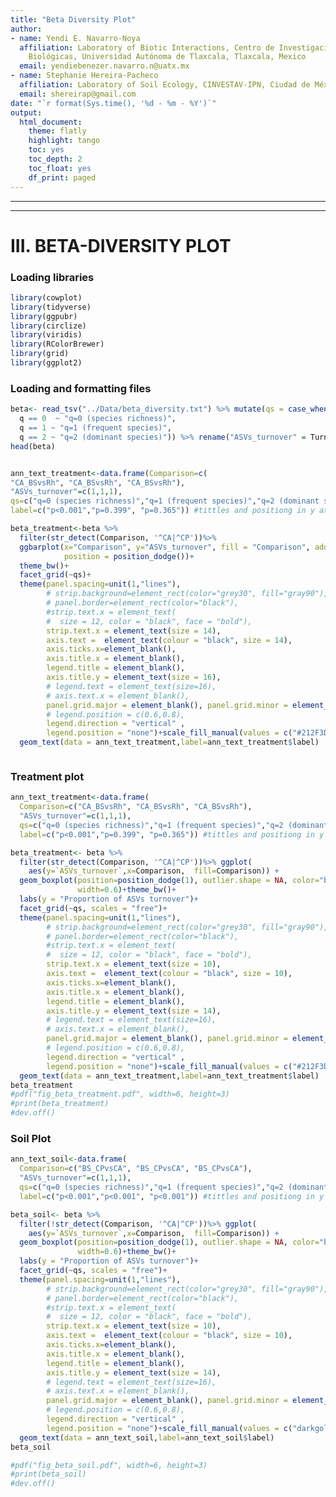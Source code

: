 ```yaml
---
title: "Beta Diversity Plot"
author:
- name: Yendi E. Navarro-Noya
  affiliation: Laboratory of Biotic Interactions, Centro de Investigación en Ciencias
    Biológicas, Universidad Autónoma de Tlaxcala, Tlaxcala, Mexico
  email: yendiebenezer.navarro.n@uatx.mx
- name: Stephanie Hereira-Pacheco
  affiliation: Laboratory of Soil Ecology, CINVESTAV-IPN, Ciudad de México, Mexico
  email: shereirap@gmail.com
date: "`r format(Sys.time(), '%d - %m - %Y')`"
output:
  html_document:
    theme: flatly
    highlight: tango
    toc: yes
    toc_depth: 2
    toc_float: yes
    df_print: paged
---
```


------------------------------------------------------------------------

------------------------------------------------------------------------

# III. BETA-DIVERSITY PLOT

### Loading libraries

```r
library(cowplot)
library(tidyverse)
library(ggpubr)
library(circlize)
library(viridis)
library(RColorBrewer)
library(grid)
library(ggplot2)
```

### Loading and formatting files

```r
beta<- read_tsv("../Data/beta_diversity.txt") %>% mutate(qs = case_when(
  q == 0  ~ "q=0 (species richness)",
  q == 1 ~ "q=1 (frequent species)",
  q == 2 ~ "q=2 (dominant species)")) %>% rename("ASVs_turnover" = TurnoverComp)
head(beta)



```

```r
ann_text_treatment<-data.frame(Comparison=c(
"CA_BSvsRh", "CA_BSvsRh", "CA_BSvsRh"),
"ASVs_turnover"=c(1,1,1), 
qs=c("q=0 (species richness)","q=1 (frequent species)","q=2 (dominant species)"),
label=c("p<0.001","p=0.399", "p=0.365")) #tittles and positiong in y axis

beta_treatment<-beta %>%
  filter(str_detect(Comparison, '^CA|^CP'))%>% 
  ggbarplot(x="Comparison", y="ASVs_turnover", fill = "Comparison", add = "mean_se", 
            position = position_dodge())+
  theme_bw()+
  facet_grid(~qs)+
  theme(panel.spacing=unit(1,"lines"),
        # strip.background=element_rect(color="grey30", fill="gray90"),
        # panel.border=element_rect(color="black"),
        #strip.text.x = element_text(
        #  size = 12, color = "black", face = "bold"),
        strip.text.x = element_text(size = 14),
        axis.text =  element_text(colour = "black", size = 14),
        axis.ticks.x=element_blank(), 
        axis.title.x = element_blank(), 
        legend.title = element_blank(),
        axis.title.y = element_text(size = 16),
        # legend.text = element_text(size=16), 
        # axis.text.x = element_blank(),
        panel.grid.major = element_blank(), panel.grid.minor = element_blank(),
        # legend.position = c(0.6,0.8), 
        legend.direction = "vertical" ,
        legend.position = "none")+scale_fill_manual(values = c("#212F3D","#839192"))+  
  geom_text(data = ann_text_treatment,label=ann_text_treatment$label)



```

### Treatment plot

```r
ann_text_treatment<-data.frame(
  Comparison=c("CA_BSvsRh", "CA_BSvsRh", "CA_BSvsRh"),
  "ASVs_turnover"=c(1,1,1),
  qs=c("q=0 (species richness)","q=1 (frequent species)","q=2 (dominant species)"),
  label=c("p<0.001","p=0.399", "p=0.365")) #tittles and positiong in y axis

beta_treatment<- beta %>%
  filter(str_detect(Comparison, '^CA|^CP'))%>% ggplot(
    aes(y=`ASVs_turnover`,x=Comparison,  fill=Comparison)) +
  geom_boxplot(position=position_dodge(1), outlier.shape = NA, color="black",
               width=0.6)+theme_bw()+
  labs(y = "Proportion of ASVs turnover")+
  facet_grid(~qs, scales = "free")+
  theme(panel.spacing=unit(1,"lines"),
        # strip.background=element_rect(color="grey30", fill="gray90"),
        # panel.border=element_rect(color="black"),
        #strip.text.x = element_text(
        #  size = 12, color = "black", face = "bold"),
        strip.text.x = element_text(size = 10),
        axis.text =  element_text(colour = "black", size = 10),
        axis.ticks.x=element_blank(), 
        axis.title.x = element_blank(), 
        legend.title = element_blank(),
        axis.title.y = element_text(size = 14),
        # legend.text = element_text(size=16), 
        # axis.text.x = element_blank(),
        panel.grid.major = element_blank(), panel.grid.minor = element_blank(),
        # legend.position = c(0.6,0.8), 
        legend.direction = "vertical" ,
        legend.position = "none")+scale_fill_manual(values = c("#212F3D","#839192"))+  
  geom_text(data = ann_text_treatment,label=ann_text_treatment$label)
beta_treatment
#pdf("fig_beta_treatment.pdf", width=6, height=3)
#print(beta_treatment)
#dev.off()

```

### Soil Plot

```r
ann_text_soil<-data.frame(
  Comparison=c("BS_CPvsCA", "BS_CPvsCA", "BS_CPvsCA"),
  "ASVs_turnover"=c(1,1,1),
  qs=c("q=0 (species richness)","q=1 (frequent species)","q=2 (dominant species)"),
  label=c("p<0.001","p<0.001", "p<0.001")) #tittles and positiong in y axis

beta_soil<- beta %>%
  filter(!str_detect(Comparison, '^CA|^CP'))%>% ggplot(
    aes(y=`ASVs_turnover`,x=Comparison,  fill=Comparison)) +
  geom_boxplot(position=position_dodge(1), outlier.shape = NA, color="black",
               width=0.6)+theme_bw()+
  labs(y = "Proportion of ASVs turnover")+
  facet_grid(~qs, scales = "free")+
  theme(panel.spacing=unit(1,"lines"),
        # strip.background=element_rect(color="grey30", fill="gray90"),
        # panel.border=element_rect(color="black"),
        #strip.text.x = element_text(
        #  size = 12, color = "black", face = "bold"),
        strip.text.x = element_text(size = 10),
        axis.text =  element_text(colour = "black", size = 10),
        axis.ticks.x=element_blank(), 
        axis.title.x = element_blank(), 
        legend.title = element_blank(),
        axis.title.y = element_text(size = 14),
        # legend.text = element_text(size=16), 
        # axis.text.x = element_blank(),
        panel.grid.major = element_blank(), panel.grid.minor = element_blank(),
        # legend.position = c(0.6,0.8), 
        legend.direction = "vertical" ,
        legend.position = "none")+scale_fill_manual(values = c("darkgoldenrod4", "#365238"))+  
  geom_text(data = ann_text_soil,label=ann_text_soil$label)
beta_soil

#pdf("fig_beta_soil.pdf", width=6, height=3)
#print(beta_soil)
#dev.off()

```
